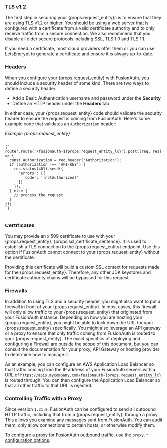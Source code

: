 ---
---
### TLS v1.2
The first step in securing your {props.request_entity}s is to ensure that they are using TLS v1.2 or higher. You should be using a web server that is configured with a certificate from a valid certificate authority and to only receive traffic from a secure connection. We also recommend that you disable all older secure protocols including SSL, TLS 1.0 and TLS 1.1.

If you need a certificate, most cloud providers offer them or you can use LetsEncrypt to generate a certificate and ensure it is always up-to-date.

### Headers
When you configure your {props.request_entity} with FusionAuth, you should include a security header of some kind. There are two ways to define a security header:
* Add a Basic Authentication username and password under the **Security**
* Define an HTTP header under the **Headers** tab

In either case, your {props.request_entity} code should validate the security header to ensure the request is coming from FusionAuth. Here's some example code that validates an `Authorization` header:

*Example {props.request_entity}*
<pre>
<code>
{`
router.route('/fusionauth-${props.request_entity_lc}').post((req, res) => {
  const authorization = req.header('Authorization');
  if (authorization !== 'API-KEY') {
    res.status(401).send({
      'errors': [{
        'code': '[notAuthorized]'
      }]
    });
  } else {
    // process the request 
  }
});
`}
</code>
</pre>

### Certificates
You may provide an x.509 certificate to use with your {props.request_entity}. {props.ssl_certificate_sentence}. It is used to establish a TLS connection to the {props.request_entity} endpoint. Use this option if FusionAuth cannot connect to your {props.request_entity} without the certificate.

Providing this certificate will build a custom SSL context for requests made for the {props.request_entity}. Therefore, any other JDK keystores and certificate authority chains will be bypassed for this request. 

### Firewalls
In addition to using TLS and a security header, you might also want to put a firewall in front of your {props.request_entity}. In most cases, this firewall will only allow traffic to your {props.request_entity} that originated from your FusionAuth instance. Depending on how you are hosting your {props.request_entity}, you might be able to lock down the URL for your {props.request_entity} specifically. You might also leverage an API gateway or a proxy to ensure that only traffic coming from FusionAuth is routed to your {props.request_entity}. The exact specifics of deploying and configuring a Firewall are outside the scope of this document, but you can consult the documentation for your proxy, API Gateway or hosting provider to determine how to manage it.

As an example, you can configure an AWS Application Load Balancer so that traffic coming from the IP address of your FusionAuth servers with a URL of `https://apis.mycompany.com/fusionauth-{props.request_entity_lc}` is routed through. You can then configure the Application Load Balancer so that all other traffic to that URL is rejected.

### Controlling Traffic with a Proxy

Since version `1.31.0`, FusionAuth can be configured to send all outbound HTTP traffic, including that from a {props.request_entity}, through a proxy. This allows you examine any messages sent from FusionAuth. You can audit them, only allow connections to certain hosts, or otherwise modify them.

To configure a proxy for FusionAuth outbound traffic, use the `proxy.*` [configuration options](/docs/reference/configuration).

